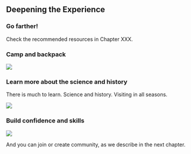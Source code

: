 ## Deepening the Experience

### Go farther!

Check the recommended resources in Chapter XXX.

### Camp and backpack

![](img/kids-leconte.jpeg)

### Learn more about the science and history

There is much to learn. Science and history. Visiting in all seasons.

![](img/maple leaf.jpeg)

### Build confidence and skills

![](img/filterwater.jpg)

And you can join or create community, as we describe in the next chapter.
